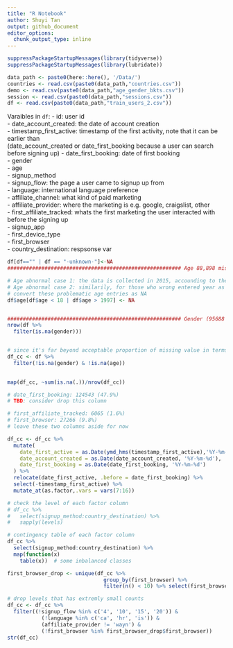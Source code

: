 ```yaml
---
title: "R Notebook"
author: Shuyi Tan
output: github_document
editor_options: 
  chunk_output_type: inline
---
```


```r
suppressPackageStartupMessages(library(tidyverse))
suppressPackageStartupMessages(library(lubridate))
```

```r
data_path <- paste0(here::here(), '/Data/')
countries <- read.csv(paste0(data_path,"countries.csv"))
demo <- read.csv(paste0(data_path,"age_gender_bkts.csv"))   
session <- read.csv(paste0(data_path,"sessions.csv"))
df <- read.csv(paste0(data_path,"train_users_2.csv"))
```

Varaibles in `df`: 
- id: user id  
- date_account_created: the date of account creation  
- timestamp_first_active: timestamp of the first activity, note that it can be earlier than  
(date_account_created or date_first_booking because a user can search before signing up)
- date_first_booking: date of first booking  
- gender  
- age  
- signup_method  
- signup_flow: the page a user came to signup up from  
- language: international language preference  
- affiliate_channel: what kind of paid marketing  
- affiliate_provider: where the marketing is e.g. google, craigslist, other  
- first_affiliate_tracked: whats the first marketing the user interacted with before the signing up  
- signup_app  
- first_device_type  
- first_browser  
- country_destination: respsonse var  

```r
df[df=="" | df == "-unknown-"]<-NA
######################################################## Age 88,898 missing vale (41.6%)

# Age abnormal case 1: the data is collected in 2015, accounding to the Airbnb term of use, the minimum age required for account creation is 18, so I assume ages < 18 are faulty inputs
# Age abnormal case 2: similarily, for those who wrong entered year as age, if it's greater than 2015-18 = 1997, it;s faulty (750 rows)
# convert these problematic age entries as NA
df$age[df$age < 18 | df$age > 1997] <- NA


######################################################## Gender (95688 missing value) - (44.8%)
nrow(df %>% 
  filter(is.na(gender))) 


# since it's far beyond acceptable proportion of missing value in terms of age and gender, I think a complete case analysis is more reasonable than imputed data anlaysis
df_cc <- df %>% 
  filter(!is.na(gender) & !is.na(age))
  
```


```r
map(df_cc, ~sum(is.na(.))/nrow(df_cc))

# date_first_booking: 124543 (47.9%) 
# TBD: consider drop this column 

# first_affiliate_tracked: 6065 (1.6%)
# first_browser: 27266 (9.8%)
# leave these two columns aside for now
```

```r
df_cc <- df_cc %>%
  mutate(
    date_first_active = as.Date(ymd_hms(timestamp_first_active),'%Y-%m-%d'),
    date_account_created = as.Date(date_account_created, '%Y-%m-%d'),
    date_first_booking = as.Date(date_first_booking, '%Y-%m-%d')
  ) %>% 
  relocate(date_first_active, .before = date_first_booking) %>%
  select(-timestamp_first_active) %>%
  mutate_at(as.factor,.vars = vars(7:16)) 
```

```r
# check the level of each factor column
# df_cc %>% 
#   select(signup_method:country_destination) %>%
#   sapply(levels)

# contingency table of each factor column
df_cc %>%
  select(signup_method:country_destination) %>%
  map(function(x)
    table(x))  # some inbalanced classes

first_browser_drop <- unique(df_cc %>%
                               group_by(first_browser) %>%
                               filter(n() < 10) %>% select(first_browser))

# drop levels that has extremly small counts 
df_cc <- df_cc %>%
  filter((!signup_flow %in% c('4', '10', '15', '20')) &
           (!language %in% c('ca', 'hr', 'is')) &
           (affiliate_provider != 'wayn') &
           (!first_browser %in% first_browser_drop$first_browser))
str(df_cc)  
```




















